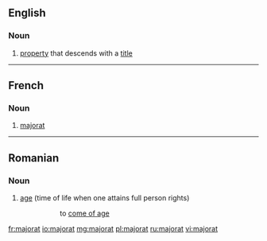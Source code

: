 ==English==

===Noun===
{{en-noun}}

# {{context|legal}} [[property]] that descends with a [[title]]
----
==French==

===Noun===
{{fr-noun|m}}

# [[#English|majorat]]
----
==Romanian==

===Noun===
{{ro-noun|n}}

# [[age]] (time of life when one attains full person rights)
#: {{l|ro|ajunge la majorat|''a ajunge la '''majorat'''''}}
#:: to [[come of age]]

[[fr:majorat]]
[[io:majorat]]
[[mg:majorat]]
[[pl:majorat]]
[[ru:majorat]]
[[vi:majorat]]